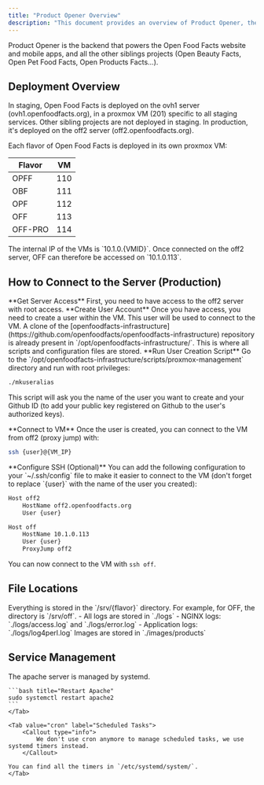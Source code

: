 ```yaml
---
title: "Product Opener Overview"
description: "This document provides an overview of Product Opener, the backend for Open Food Facts and its sibling projects. It covers deployment details in staging and production, connection methods, log and image locations, and how to manage services."
---
```



Product Opener is the backend that powers the Open Food Facts website and mobile apps, and all the other siblings projects (Open Beauty Facts, Open Pet Food Facts, Open Products Facts...).

## Deployment Overview

<Tabs>
<Tab value="staging" label="Staging Environment">
<Card title="Staging Deployment">
In staging, Open Food Facts is deployed on the ovh1 server (ovh1.openfoodfacts.org), in a proxmox VM (201) specific to all staging services.
</Card>

<Callout type="info">
Other sibling projects are not deployed in staging.
</Callout>
</Tab>

<Tab value="production" label="Production Environment">
<Card title="Production Deployment">
In production, it's deployed on the off2 server (off2.openfoodfacts.org).
</Card>

Each flavor of Open Food Facts is deployed in its own proxmox VM:

| Flavor | VM |
| ---- | --- |
| OPFF | 110 |
| OBF  | 111 |
| OPF  | 112 |
| OFF  | 113 |
| OFF-PRO | 114 |

<Callout type="info">
    The internal IP of the VMs is `10.1.0.{VMID}`.
    Once connected on the off2 server, OFF can therefore be accessed on `10.1.0.113`.
</Callout>
</Tab>
</Tabs>

## How to Connect to the Server (Production)

<Steps>
<Step>
**Get Server Access**
First, you need to have access to the off2 server with root access.
</Step>

<Step>
**Create User Account**
Once you have access, you need to create a user within the VM. This user will be used to connect to the VM.

<Callout type="info">
A clone of the [openfoodfacts-infrastructure](https://github.com/openfoodfacts/openfoodfacts-infrastructure) repository is already present in `/opt/openfoodfacts-infrastructure/`. This is where all scripts and configuration files are stored.
</Callout>
</Step>

<Step>
**Run User Creation Script**
Go to the `/opt/openfoodfacts-infrastructure/scripts/proxmox-management` directory and run with root privileges:

```bash title="Create User"
./mkuseralias
```

This script will ask you the name of the user you want to create and your Github ID (to add your public key registered on Github to the user's authorized keys).
</Step>

<Step>
**Connect to VM**
Once the user is created, you can connect to the VM from off2 (proxy jump) with:

```bash title="Connect to VM"
ssh {user}@{VM_IP}
```
</Step>

<Step>
**Configure SSH (Optional)**
You can add the following configuration to your `~/.ssh/config` file to make it easier to connect to the VM (don't forget to replace `{user}` with the name of the user you created):

```sh title="SSH Configuration"
Host off2
    HostName off2.openfoodfacts.org
    User {user}

Host off
    HostName 10.1.0.113
    User {user}
    ProxyJump off2
```

You can now connect to the VM with `ssh off`.
</Step>
</Steps>

## File Locations

<Callout type="info">
Everything is stored in the `/srv/{flavor}` directory.
For example, for OFF, the directory is `/srv/off`.
</Callout>

<Cards>
    <Card title="Log Files">
        - All logs are stored in `./logs`
        - NGINX logs: `./logs/access.log` and `./logs/error.log`
        - Application logs: `./logs/log4perl.log`
    </Card>
    <Card title="Image Files">
        Images are stored in `./images/products`
    </Card>
</Cards>

## Service Management

<Tabs>
    <Tab value="apache" label="Apache Server">
        <Callout type="info">
            The apache server is managed by systemd.
        </Callout>

    ```bash title="Restart Apache"
    sudo systemctl restart apache2
    ```
    </Tab>

    <Tab value="cron" label="Scheduled Tasks">
        <Callout type="info">
            We don't use cron anymore to manage scheduled tasks, we use systemd timers instead.
        </Callout>

    You can find all the timers in `/etc/systemd/system/`.
    </Tab>
</Tabs>